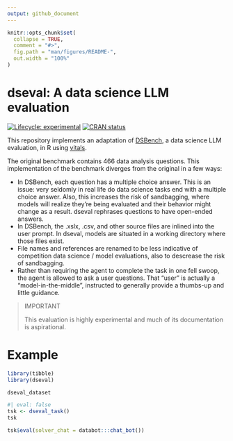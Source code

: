```yaml
---
output: github_document
---
```


<!-- README.md is generated from README.Rmd. Please edit that file -->

```r
knitr::opts_chunk$set(
  collapse = TRUE,
  comment = "#>",
  fig.path = "man/figures/README-",
  out.width = "100%"
)
```

# dseval: A data science LLM evaluation

<!-- badges: start -->
[![Lifecycle: experimental](https://img.shields.io/badge/lifecycle-experimental-orange.svg)](https://lifecycle.r-lib.org/articles/stages.html#experimental)
[![CRAN status](https://www.r-pkg.org/badges/version/DSBench)](https://CRAN.R-project.org/package=DSBench)
<!-- badges: end -->

This repository implements an adaptation of [DSBench](https://arxiv.org/abs/2409.07703), a data science LLM evaluation, in R using [vitals](https://vitals.tidyverse.org/).

The original benchmark contains 466 data analysis questions. This implementation of the benchmark diverges from the original in a few ways:

* In DSBench, each question has a multiple choice answer. This is an issue: very seldomly in real life do data science tasks end with a multiple choice answer. Also, this increases the risk of sandbagging, where models will realize they’re being evaluated and their behavior might change as a result. dseval rephrases questions to have open-ended answers.
* In DSBench, the .xslx, .csv, and other source files are inlined into the user prompt. In dseval, models are situated in a working directory where those files exist.
* File names and references are renamed to be less indicative of competition data science / model evaluations, also to descrease the risk of sandbagging.
* Rather than requiring the agent to complete the task in one fell swoop, the agent is allowed to ask a user questions. That "user" is actually a "model-in-the-middle", instructed to generally provide a thumbs-up and little guidance.

> IMPORTANT
>
> This evaluation is highly experimental and much of its documentation is aspirational.

# Example

```r
library(tibble)
library(dseval)

dseval_dataset
```

```r
#| eval: false
tsk <- dseval_task()
tsk

tsk$eval(solver_chat = databot:::chat_bot())
```
